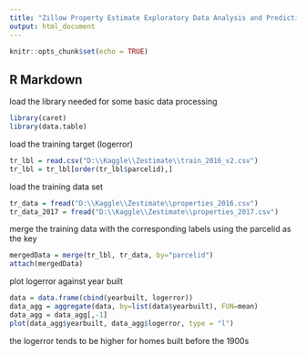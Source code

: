 ---
title: "Zillow Property Estimate Exploratory Data Analysis and Prediction"
output: html_document
---

```{r setup, include=FALSE}
knitr::opts_chunk$set(echo = TRUE)
```

## R Markdown

load the library needed for some basic data processing

```{r cars}
library(caret)
library(data.table)
```

load the training target (logerror)
```{r}
tr_lbl = read.csv("D:\\Kaggle\\Zestimate\\train_2016_v2.csv")
tr_lbl = tr_lbl[order(tr_lbl$parcelid),]
```

load the training data set

```{r}
tr_data = fread("D:\\Kaggle\\Zestimate\\properties_2016.csv")
tr_data_2017 = fread("D:\\Kaggle\\Zestimate\\properties_2017.csv")
```
merge the training data with the corresponding labels using the parcelid as the key
```{r}
mergedData = merge(tr_lbl, tr_data, by="parcelid")
attach(mergedData)
```

plot logerror against year built
```{r echo=TRUE}
data = data.frame(cbind(yearbuilt, logerror))
data_agg = aggregate(data, by=list(data$yearbuilt), FUN=mean)
data_agg = data_agg[,-1]
plot(data_agg$yearbuilt, data_agg$logerror, type = "l")
```
the logerror tends to be higher for homes built before the 1900s
